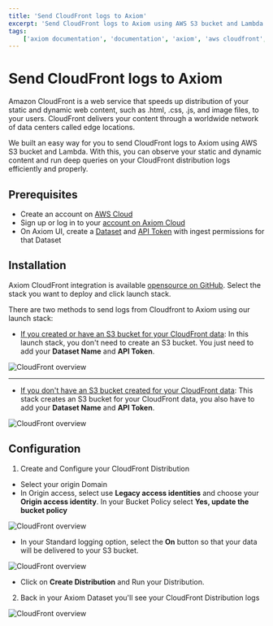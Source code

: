 ```yaml
---
title: 'Send CloudFront logs to Axiom'
excerpt: 'Send CloudFront logs to Axiom using AWS S3 bucket and Lambda to monitor your static and dynamic content.'
tags:
    ['axiom documentation', 'documentation', 'axiom', 'aws cloudfront', 'static content', 'dynamic content', 'aws s3', 'aws lambda']
---
```


# Send CloudFront logs to Axiom

Amazon CloudFront is a web service that speeds up distribution of your static and dynamic web content, such as .html, .css, .js, and image files, to your users. CloudFront delivers your content through a worldwide network of data centers called edge locations.

We built an easy way for you to send CloudFront logs to Axiom using AWS S3 bucket and Lambda. With this, you can observe your static and dynamic content and run deep queries on your CloudFront distribution logs efficiently and properly.

## Prerequisites

- Create an account on [AWS Cloud](https://portal.aws.amazon.com/billing/signup#/start/email)
- Sign up or log in to your [account on Axiom Cloud](https://app.axiom.co/login?return_to=%2F)
- On Axiom UI, create a [Dataset](/docs/usage/settings#dataset) and [API Token](/docs/usage/settings#token) with ingest permissions for that Dataset

## Installation

Axiom CloudFront integration is available [opensource on GitHub](https://github.com/axiomhq/axiom-cloudfront-lambda). Select the stack you want to deploy and click launch stack.

There are two methods to send logs from Cloudfront to Axiom using our launch stack:

- [If you created or have an S3 bucket for your CloudFront data](https://us-east-2.console.aws.amazon.com/cloudformation/home?region=us-east-2#/stacks/create/template?stackName=CloudFront-Axiom&templateURL=https://axiom-cloudformation-stacks.s3.amazonaws.com/axiom-cloudfront-lambda-base-cloudformation-stack.yaml): In this launch stack, you don't need to create an S3 bucket. You just need to add your **Dataset Name** and **API Token**.

![CloudFront overview](/doc-assets/shots/cloudfront3.png)

---

- [If you don't have an S3 bucket created for your CloudFront data](https://us-east-2.console.aws.amazon.com/cloudformation/home?region=us-east-2#/stacks/create/template?stackName=CloudFront-Axiom&templateURL=https://axiom-cloudformation-stacks.s3.amazonaws.com/axiom-cloudfront-lambda-cloudformation-stack.yaml): This stack creates an S3 bucket for your CloudFront data, you also have to add your **Dataset Name** and **API Token**.

![CloudFront overview](/doc-assets/shots/cloudfront4.png)

## Configuration

1. Create and Configure your CloudFront Distribution

- Select your origin Domain
- In Origin access, select use **Legacy access identities** and choose your **Origin access identity**. In your Bucket Policy select **Yes, update the bucket policy**

![CloudFront overview](/doc-assets/shots/cloudfront5.png)

- In your Standard logging option, select the **On** button so that your data will be delivered to your S3 bucket.

![CloudFront overview](/doc-assets/shots/cloudfront6.png)

- Click on **Create Distribution** and Run your Distribution.

2. Back in your Axiom Dataset you'll see your CloudFront Distribution logs

![CloudFront overview](/doc-assets/shots/cloudfront-1.png)
